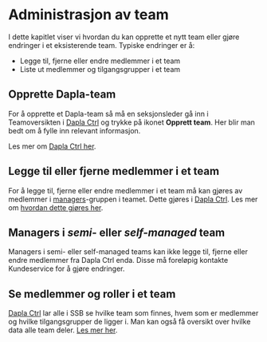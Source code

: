 # Administrasjon av team

I dette kapitlet viser vi hvordan du kan opprette et nytt team eller gjøre endringer i et eksisterende team. Typiske endringer er å: 

- Legge til, fjerne eller endre medlemmer i et team
- Liste ut medlemmer og tilgangsgrupper i et team

## Opprette Dapla-team

For å opprette et Dapla-team så må en seksjonsleder gå inn i Teamoversikten i [Dapla Ctrl](https://dapla-ctrl.intern.ssb.no/) og trykke på ikonet **Opprett team**. Her blir man bedt om å fylle inn relevant informasjon. 

::: {.callout-note}
Les mer om [Dapla Ctrl her](./dapla-ctrl.html). 
:::

## Legge til eller fjerne medlemmer i et team

For å legge til, fjerne eller endre medlemmer i et team må kan gjøres av medlemmer i [managers](./hva-er-dapla-team.html#managers)-gruppen i teamet. Dette gjøres i [Dapla Ctrl](./dapla-ctrl.html). Les mer om [hvordan dette gjøres her](./dapla-ctrl.html#legge-til-medlemmer).

::: {.callout-warning}
## Managers i *semi*- eller *self-managed* team
Managers i semi- eller self-managed teams kan ikke legge til, fjerne eller endre medlemmer fra Dapla Ctrl enda. Disse må foreløpig kontakte Kundeservice for å gjøre endringer. 
:::

## Se medlemmer og roller i et team

[Dapla Ctrl](https://ctrl.dapla.ssb.no/) lar alle i SSB se hvilke team som finnes, hvem som er medlemmer og hvilke tilgangsgrupper de ligger i. Man kan også få oversikt over hvilke data alle team deler. [Les mer her](./dapla-ctrl.qmd#teammedlemmer). 

